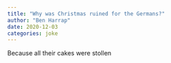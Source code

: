 ```yaml
---
title: "Why was Christmas ruined for the Germans?"
author: "Ben Harrap"
date: 2020-12-03
categories: joke
---
```


Because all their cakes were stollen